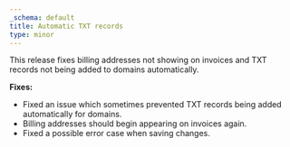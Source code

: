 ```yaml
---
_schema: default
title: Automatic TXT records
type: minor
---
```

This release fixes billing addresses not showing on invoices and TXT records not being added to domains automatically.

**Fixes:**

* Fixed an issue which sometimes prevented TXT records being added automatically for domains.
* Billing addresses should begin appearing on invoices again.
* Fixed a possible error case when saving changes.
